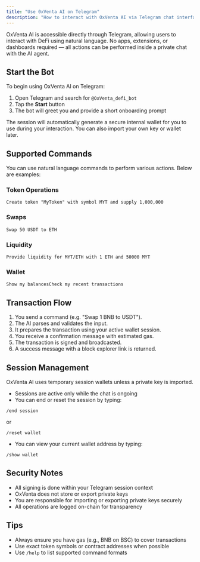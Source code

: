 ```yaml
---
title: "Use 0xVenta AI on Telegram"
description: "How to interact with OxVenta AI via Telegram chat interface."
---
```


OxVenta AI is accessible directly through Telegram, allowing users to interact with DeFi using natural language. No apps, extensions, or dashboards required — all actions can be performed inside a private chat with the AI agent.

## **Start the Bot**

To begin using OxVenta AI on Telegram:

1. Open Telegram and search for `@OxVenta_defi_bot`
2. Tap the **Start** button
3. The bot will greet you and provide a short onboarding prompt

The session will automatically generate a secure internal wallet for you to use during your interaction. You can also import your own key or wallet later.

## **Supported Commands**

You can use natural language commands to perform various actions. Below are examples:

### **Token Operations**

```
Create token "MyToken" with symbol MYT and supply 1,000,000
```

### **Swaps**

```
Swap 50 USDT to ETH
```

### **Liquidity**

```
Provide liquidity for MYT/ETH with 1 ETH and 50000 MYT
```

### **Wallet**

```
Show my balancesCheck my recent transactions
```

## **Transaction Flow**

1. You send a command (e.g. "Swap 1 BNB to USDT").
2. The AI parses and validates the input.
3. It prepares the transaction using your active wallet session.
4. You receive a confirmation message with estimated gas.
5. The transaction is signed and broadcasted.
6. A success message with a block explorer link is returned.

## **Session Management**

OxVenta AI uses temporary session wallets unless a private key is imported.

- Sessions are active only while the chat is ongoing
- You can end or reset the session by typing:

```
/end session
```

or

```
/reset wallet
```

- You can view your current wallet address by typing:

```
/show wallet
```

## **Security Notes**

- All signing is done within your Telegram session context
- OxVenta does not store or export private keys
- You are responsible for importing or exporting private keys securely
- All operations are logged on-chain for transparency

## **Tips**

- Always ensure you have gas (e.g., BNB on BSC) to cover transactions
- Use exact token symbols or contract addresses when possible
- Use `/help` to list supported command formats